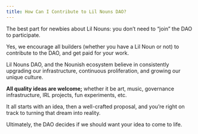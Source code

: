 ```yaml
---
title: How Can I Contribute to Lil Nouns DAO?
---
```


The best part for newbies about Lil Nouns: you don’t need to “join” the DAO to participate.

Yes, we encourage all builders (whether you have a Lil Noun or not) to contribute to the DAO, and get paid for your work.

Lil Nouns DAO, and the Nounish ecosystem believe in consistently upgrading our infrastructure, continuous proliferation, and growing our unique culture.

**All quality ideas are welcome;** whether it be art, music, governance infrastructure, IRL projects, fun experiments, etc.

It all starts with an idea, then a well-crafted proposal, and you’re right on track to turning that dream into reality.

Ultimately, the DAO decides if we should want your idea to come to life.
